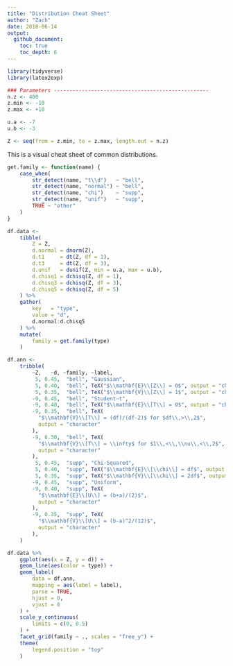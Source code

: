 ```yaml
---
title: "Distribution Cheat Sheet"
author: "Zach"
date: 2018-06-14
output:
  github_document:
    toc: true
    toc_depth: 6
---
```


```r
library(tidyverse)
library(latex2exp)

### Parameters --------------------------------------------------
n.z <- 400
z.min <- -10
z.max <- +10

u.a <- -7
u.b <- -3

Z <- seq(from = z.min, to = z.max, length.out = n.z)
```

This is a visual cheat sheet of common distributions.

```r
get.family <- function(name) {
    case_when(
        str_detect(name, "t\\d")   ~ "bell",
        str_detect(name, "normal") ~ "bell",
        str_detect(name, "chi")    ~ "supp",
        str_detect(name, "unif")   ~ "supp",
        TRUE ~ "other"
    )
}

df.data <-
    tibble(
        Z = Z,
        d.normal = dnorm(Z),
        d.t1     = dt(Z, df = 1),
        d.t3     = dt(Z, df = 3),
        d.unif   = dunif(Z, min = u.a, max = u.b),
        d.chisq1 = dchisq(Z, df = 1),
        d.chisq3 = dchisq(Z, df = 3),
        d.chisq5 = dchisq(Z, df = 5)
    ) %>%
    gather(
        key   = "type",
        value = "d",
        d.normal:d.chisq5
    ) %>%
    mutate(
        family = get.family(type)
    )

df.ann <-
    tribble(
        ~Z,   ~d, ~family, ~label,
         5, 0.45,  "bell", "Gaussian",
         5, 0.40,  "bell", TeX("$\\mathbf{E}\\[Z\\] = 0$", output = "character"),
         5, 0.35,  "bell", TeX("$\\mathbf{V}\\[Z\\] = 1$", output = "character"),
        -9, 0.45,  "bell", "Student~t",
        -9, 0.40,  "bell", TeX("$\\mathbf{E}\\[T\\] = 0$", output = "character"),
        -9, 0.35,  "bell", TeX(
          "$\\mathbf{V}\\[T\\] = (df)/(df-2)$ for $df\\,>\\,2$",
          output = "character"
        ),
        -9, 0.30,  "bell", TeX(
          "$\\mathbf{V}\\[T\\] = \\infty$ for $1\\,<\\,\\nu\\,<\\,2$",
          output = "character"
        ),
         5, 0.45,  "supp", "Chi-Squared",
         5, 0.40,  "supp", TeX("$\\mathbf{E}\\[\\chi\\] = df$", output = "character"),
         5, 0.35,  "supp", TeX("$\\mathbf{V}\\[\\chi\\] = 2df$", output = "character"),
        -9, 0.45,  "supp", "Uniform",
        -9, 0.40,  "supp", TeX(
          "$\\mathbf{E}\\[U\\] = (b+a)/(2)$",
          output = "character"
        ),
        -9, 0.35,  "supp", TeX(
          "$\\mathbf{V}\\[U\\] = (b-a)^2/(12)$",
          output = "character"
        ),
    )
```

```r
df.data %>%
    ggplot(aes(x = Z, y = d)) +
    geom_line(aes(color = type)) +
    geom_label(
        data = df.ann,
        mapping = aes(label = label),
        parse = TRUE,
        hjust = 0,
        vjust = 0
    ) +
    scale_y_continuous(
        limits = c(0, 0.5)
    ) +
    facet_grid(family ~ ., scales = "free_y") +
    theme(
        legend.position = "top"
    )
```
